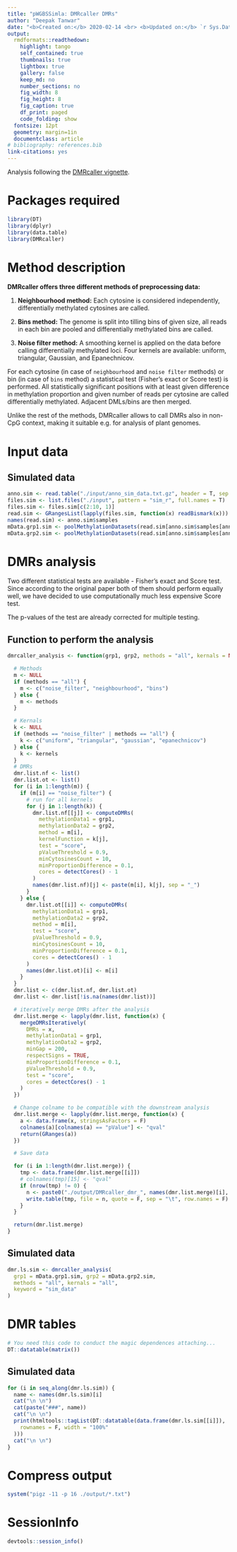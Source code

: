 ```yaml
---
title: "pWGBSSimla: DMRcaller DMRs"
author: "Deepak Tanwar"
date: "<b>Created on:</b> 2020-02-14 <br> <b>Updated on:</b> `r Sys.Date()`"
output:
  rmdformats::readthedown:
    highlight: tango
    self_contained: true
    thumbnails: true
    lightbox: true
    gallery: false
    keep_md: no
    number_sections: no
    fig_width: 8
    fig_height: 8
    fig_caption: true
    df_print: paged
    code_folding: show
  fontsize: 12pt
  geometry: margin=1in
  documentclass: article
# bibliography: references.bib
link-citations: yes
---
```



Analysis following the [DMRcaller vignette](https://bioconductor.org/packages/release/bioc/vignettes/DMRcaller/inst/doc/DMRcaller.pdf).

# Packages required
```r
library(DT)
library(dplyr)
library(data.table)
library(DMRcaller)
```

# Method description

**DMRcaller offers three different methods of preprocessing data:**

1. **Neighbourhood method:** Each cytosine is considered independently, differentially methylated cytosines are called.

2. **Bins method:** The genome is split into tilling bins of given size, all reads in each bin are pooled and differentially methylated bins are called.

3. **Noise filter method:** A smoothing kernel is applied on the data before calling differentially methylated loci. Four kernels are available: uniform, triangular, Gaussian, and Epanechnicov.

For each cytosine (in case of `neighbourhood` and `noise filter` methods) or bin (in case of `bins` method) a statistical test (Fisher’s exact or Score test) is performed. All statistically significant positions with at least given difference in methylation proportion and given number of reads per cytosine are called differentially methylated. Adjacent DMLs/bins are then merged.

Unlike the rest of the methods, DMRcaller allows to call DMRs also in non-CpG context, making it suitable e.g. for analysis of plant genomes.


# Input data

## Simulated data
```r
anno.sim <- read.table("./input/anno_sim_data.txt.gz", header = T, sep = "\t", stringsAsFactors = F)
files.sim <- list.files("./input", pattern = "sim_r", full.names = T)
files.sim <- files.sim[c(2:10, 1)]
read.sim <- GRangesList(lapply(files.sim, function(x) readBismark(x)))
names(read.sim) <- anno.sim$samples
mData.grp1.sim <- poolMethylationDatasets(read.sim[anno.sim$samples[anno.sim$Group == "Group1"]])
mData.grp2.sim <- poolMethylationDatasets(read.sim[anno.sim$samples[anno.sim$Group == "Group2"]])
```


# DMRs analysis
Two different statistical tests are available - Fisher's exact and Score test. Since according to the original paper both of them should perform equally well, we have decided to use computationally much less expensive Score test.

The p-values of the test are already corrected for multiple testing.

## Function to perform the analysis
```r
dmrcaller_analysis <- function(grp1, grp2, methods = "all", kernals = NULL, keyword) {

  # Methods
  m <- NULL
  if (methods == "all") {
    m <- c("noise_filter", "neighbourhood", "bins")
  } else {
    m <- methods
  }

  # Kernals
  k <- NULL
  if (methods == "noise_filter" | methods == "all") {
    k <- c("uniform", "triangular", "gaussian", "epanechnicov")
  } else {
    k <- kernels
  }
  # DMRs
  dmr.list.nf <- list()
  dmr.list.ot <- list()
  for (i in 1:length(m)) {
    if (m[i] == "noise_filter") {
      # run for all kernels
      for (j in 1:length(k)) {
        dmr.list.nf[[j]] <- computeDMRs(
          methylationData1 = grp1,
          methylationData2 = grp2,
          method = m[i],
          kernelFunction = k[j],
          test = "score",
          pValueThreshold = 0.9,
          minCytosinesCount = 10,
          minProportionDifference = 0.1,
          cores = detectCores() - 1
        )
        names(dmr.list.nf)[j] <- paste(m[i], k[j], sep = "_")
      }
    } else {
      dmr.list.ot[[i]] <- computeDMRs(
        methylationData1 = grp1,
        methylationData2 = grp2,
        method = m[i],
        test = "score",
        pValueThreshold = 0.9,
        minCytosinesCount = 10,
        minProportionDifference = 0.1,
        cores = detectCores() - 1
      )
      names(dmr.list.ot)[i] <- m[i]
    }
  }
  dmr.list <- c(dmr.list.nf, dmr.list.ot)
  dmr.list <- dmr.list[!is.na(names(dmr.list))]

  # iteratively merge DMRs after the analysis
  dmr.list.merge <- lapply(dmr.list, function(x) {
    mergeDMRsIteratively(
      DMRs = x,
      methylationData1 = grp1,
      methylationData2 = grp2,
      minGap = 200,
      respectSigns = TRUE,
      minProportionDifference = 0.1,
      pValueThreshold = 0.9,
      test = "score",
      cores = detectCores() - 1
    )
  })

  # Change colname to be compatible with the downstream analysis
  dmr.list.merge <- lapply(dmr.list.merge, function(x) {
    a <- data.frame(x, stringsAsFactors = F)
    colnames(a)[colnames(a) == "pValue"] <- "qval"
    return(GRanges(a))
  })

  # Save data

  for (i in 1:length(dmr.list.merge)) {
    tmp <- data.frame(dmr.list.merge[[i]])
    # colnames(tmp)[15] <- "qval"
    if (nrow(tmp) != 0) {
      n <- paste0("./output/DMRcaller_dmr_", names(dmr.list.merge)[i], "_", keyword, ".txt")
      write.table(tmp, file = n, quote = F, sep = "\t", row.names = F)
    }
  }

  return(dmr.list.merge)
}
```

## Simulated data

```r
dmr.ls.sim <- dmrcaller_analysis(
  grp1 = mData.grp1.sim, grp2 = mData.grp2.sim,
  methods = "all", kernals = "all",
  keyword = "sim_data"
)
```


# DMR tables {.tabset .tabset-pills}

```r
# You need this code to conduct the magic dependences attaching...
DT::datatable(matrix())
```

## Simulated data {.tabset .tabset-dropdown}
```r
for (i in seq_along(dmr.ls.sim)) {
  name <- names(dmr.ls.sim)[i]
  cat("\n \n")
  cat(paste("###", name))
  cat("\n \n")
  print(htmltools::tagList(DT::datatable(data.frame(dmr.ls.sim[[i]]),
    rownames = F, width = "100%"
  )))
  cat("\n \n")
}
```


# Compress output
```r
system("pigz -11 -p 16 ./output/*.txt")
```


# SessionInfo

```r
devtools::session_info()
```
